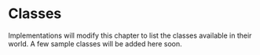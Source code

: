 # Classes

Implementations will modify this chapter to list the classes available in their world. A few sample classes will be added here soon.